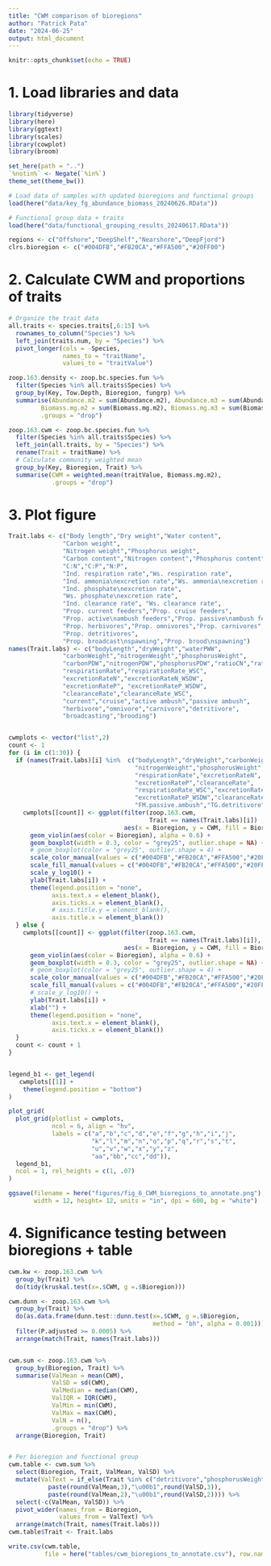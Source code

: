 ```yaml
---
title: "CWM comparison of bioregions"
author: "Patrick Pata"
date: "2024-06-25"
output: html_document
---
```


```r
knitr::opts_chunk$set(echo = TRUE)
```


# 1. Load libraries and data
```r
library(tidyverse)
library(here)
library(ggtext)
library(scales)
library(cowplot)
library(broom)

set_here(path = "..")
`%notin%` <- Negate(`%in%`)
theme_set(theme_bw())

# Load data of samples with updated bioregions and functional groups
load(here("data/key_fg_abundance_biomass_20240626.RData"))

# Functional group data + traits
load(here("data/functional_grouping_results_20240617.RData"))

regions <- c("Offshore","DeepShelf","Nearshore","DeepFjord")
clrs.bioregion <- c("#004DFB","#FB20CA","#FFA500","#20FF00")
```


# 2. Calculate CWM and proportions of traits
```r
# Organize the trait data
all.traits <- species.traits[,6:15] %>% 
  rownames_to_column("Species") %>% 
  left_join(traits.num, by = "Species") %>% 
  pivot_longer(cols = -Species, 
               names_to = "traitName",
               values_to = "traitValue")

zoop.163.density <- zoop.bc.species.fun %>% 
  filter(Species %in% all.traits$Species) %>%  
  group_by(Key, Tow.Depth, Bioregion, fungrp) %>% 
  summarise(Abundance.m2 = sum(Abundance.m2), Abundance.m3 = sum(Abundance.m3),
         Biomass.mg.m2 = sum(Biomass.mg.m2), Biomass.mg.m3 = sum(Biomass.mg.m3), 
         .groups = "drop")

zoop.163.cwm <- zoop.bc.species.fun %>% 
  filter(Species %in% all.traits$Species) %>% 
  left_join(all.traits, by = "Species") %>% 
  rename(Trait = traitName) %>% 
  # Calculate community weighted mean
  group_by(Key, Bioregion, Trait) %>% 
  summarise(CWM = weighted.mean(traitValue, Biomass.mg.m2),
            .groups = "drop")
```

# 3. Plot figure
```r
Trait.labs <- c("Body length","Dry weight","Water content",
               "Carbon weight",
               "Nitrogen weight","Phosphorus weight",
               "Carbon content","Nitrogen content","Phosphorus content",
               "C:N","C:P","N:P",
               "Ind. respiration rate","Ws. respiration rate",
               "Ind. ammonia\nexcretion rate","Ws. ammonia\nexcretion rate",
               "Ind. phosphate\nexcretion rate",
               "Ws. phosphate\nexcretion rate",
               "Ind. clearance rate", "Ws. clearance rate",
               "Prop. current feeders","Prop. cruise feeders",
               "Prop. active\nambush feeders","Prop. passive\nambush feeders",
               "Prop. herbivores","Prop. omnivores","Prop. carnivores",
               "Prop. detritivores",
               "Prop. broadcast\nspawning","Prop. brood\nspawning")
names(Trait.labs) <- c("bodyLength","dryWeight","waterPWW",
               "carbonWeight","nitrogenWeight","phosphorusWeight",
               "carbonPDW","nitrogenPDW","phosphorusPDW","ratioCN","ratioCP","ratioNP",
               "respirationRate","respirationRate_WSC",
               "excretionRateN","excretionRateN_WSDW",
               "excretionRateP", "excretionRateP_WSDW",
               "clearanceRate","clearanceRate_WSC",
               "current","cruise","active ambush","passive ambush",
               "herbivore","omnivore","carnivore","detritivore",
               "broadcasting","brooding")


cwmplots <- vector("list",2)
count <- 1
for (i in c(1:30)) {
  if (names(Trait.labs)[i] %in%  c("bodyLength","dryWeight","carbonWeight",
                                   "nitrogenWeight","phosphorusWeight",
                                   "respirationRate","excretionRateN",
                                   "excretionRateP","clearanceRate",
                                   "respirationRate_WSC","excretionRateN_WSDW",
                                   "excretionRateP_WSDW","clearanceRate_WSC",
                                   "FM.passive.ambush","TG.detritivore")) {
    cwmplots[[count]] <- ggplot(filter(zoop.163.cwm, 
                                       Trait == names(Trait.labs)[i]) ,
                                aes(x = Bioregion, y = CWM, fill = Bioregion)) +
      geom_violin(aes(color = Bioregion), alpha = 0.6) +
      geom_boxplot(width = 0.3, color = "grey25", outlier.shape = NA) +
      # geom_boxplot(color = "grey25", outlier.shape = 4) +
      scale_color_manual(values = c("#004DFB","#FB20CA","#FFA500","#20FF00")) +
      scale_fill_manual(values = c("#004DFB","#FB20CA","#FFA500","#20FF00")) +
      scale_y_log10() +
      ylab(Trait.labs[i]) +
      theme(legend.position = "none",
            axis.text.x = element_blank(),
            axis.ticks.x = element_blank(),
            # axis.title.y = element_blank(),
            axis.title.x = element_blank())
  } else {
    cwmplots[[count]] <- ggplot(filter(zoop.163.cwm, 
                                       Trait == names(Trait.labs)[i]),
                                aes(x = Bioregion, y = CWM, fill = Bioregion)) +
      geom_violin(aes(color = Bioregion), alpha = 0.6) +
      geom_boxplot(width = 0.3, color = "grey25", outlier.shape = NA) +
      # geom_boxplot(color = "grey25", outlier.shape = 4) +
      scale_color_manual(values = c("#004DFB","#FB20CA","#FFA500","#20FF00")) +
      scale_fill_manual(values = c("#004DFB","#FB20CA","#FFA500","#20FF00")) +
      # scale_y_log10() +
      ylab(Trait.labs[i]) +
      xlab("") +
      theme(legend.position = "none",
            axis.text.x = element_blank(),
            axis.ticks.x = element_blank())
  }
  count <- count + 1
}


legend_b1 <- get_legend(
   cwmplots[[1]] + 
    theme(legend.position = "bottom")
)

plot_grid(
  plot_grid(plotlist = cwmplots, 
            ncol = 6, align = "hv",
            labels = c("a","b","c","d","e","f","g","h","i","j",
                       "k","l","m","n","o","p","q","r","s","t",
                       "u","v","w","x","y","z",
                       "aa","bb","cc","dd")),
  legend_b1,
  ncol = 1, rel_heights = c(1, .07)
)

ggsave(filename = here("figures/fig_6_CWM_bioregions_to_annotate.png"),
       width = 12, height= 12, units = "in", dpi = 600, bg = "white")
```


# 4. Significance testing between bioregions + table
```r
cwm.kw <- zoop.163.cwm %>% 
  group_by(Trait) %>% 
  do(tidy(kruskal.test(x=.$CWM, g =.$Bioregion)))

cwm.dunn <- zoop.163.cwm %>% 
  group_by(Trait) %>% 
  do(as.data.frame(dunn.test::dunn.test(x=.$CWM, g =.$Bioregion, 
                                        method = "bh", alpha = 0.001))) %>% 
  filter(P.adjusted >= 0.0005) %>% 
  arrange(match(Trait, names(Trait.labs)))


cwm.sum <- zoop.163.cwm %>% 
  group_by(Bioregion, Trait) %>% 
  summarise(ValMean = mean(CWM),
            ValSD = sd(CWM), 
            ValMedian = median(CWM),
            ValIQR = IQR(CWM),
            ValMin = min(CWM),
            ValMax = max(CWM),
            ValN = n(),
            .groups = "drop") %>% 
  arrange(Bioregion, Trait) 


# Per bioregion and functional group
cwm.table <- cwm.sum %>% 
  select(Bioregion, Trait, ValMean, ValSD) %>% 
  mutate(ValText = if_else(Trait %in% c("detritivore","phosphorusWeight"), 
           paste(round(ValMean,3),"\u00b1",round(ValSD,3)),
           paste(round(ValMean,2),"\u00b1",round(ValSD,2)))) %>% 
  select(-c(ValMean, ValSD)) %>% 
  pivot_wider(names_from = Bioregion,
              values_from = ValText) %>% 
  arrange(match(Trait, names(Trait.labs)))
cwm.table$Trait <- Trait.labs

write.csv(cwm.table,
          file = here("tables/cwm_bioregions_to_annotate.csv"), row.names = FALSE)
```

